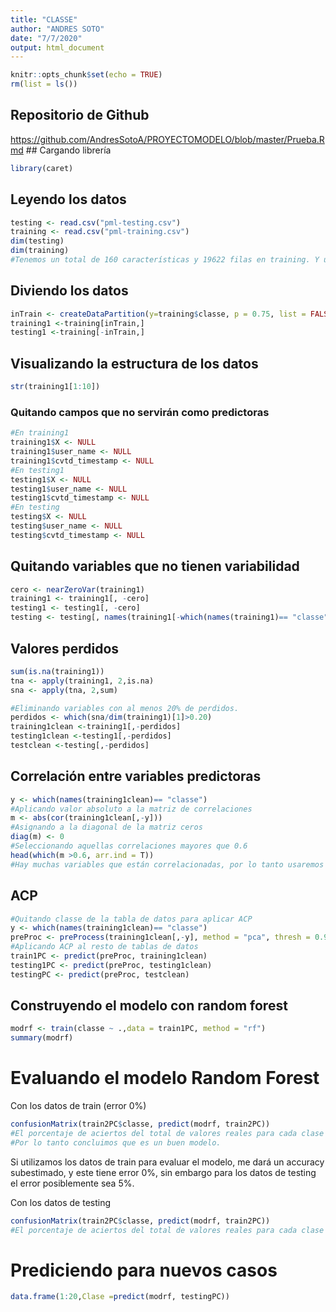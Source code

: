 ```yaml
---
title: "CLASSE"
author: "ANDRES SOTO"
date: "7/7/2020"
output: html_document
---
```


```r
knitr::opts_chunk$set(echo = TRUE)
rm(list = ls())
```

## Repositorio de Github
<https://github.com/AndresSotoA/PROYECTOMODELO/blob/master/Prueba.Rmd>
## Cargando librería
```r
library(caret)
```

## Leyendo los datos
```r
testing <- read.csv("pml-testing.csv")
training <- read.csv("pml-training.csv")
dim(testing)
dim(training)
#Tenemos un total de 160 características y 19622 filas en training. Y un total de 160 características y 20 filas en testing.
```

## Diviendo los datos
```r
inTrain <- createDataPartition(y=training$classe, p = 0.75, list = FALSE)
training1 <-training[inTrain,]
testing1 <-training[-inTrain,]

```

## Visualizando la estructura de los datos
```r
str(training1[1:10])
```


### Quitando campos que no servirán como predictoras
```r
#En training1
training1$X <- NULL
training1$user_name <- NULL
training1$cvtd_timestamp <- NULL
#En testing1
testing1$X <- NULL
testing1$user_name <- NULL
testing1$cvtd_timestamp <- NULL
#En testing
testing$X <- NULL
testing$user_name <- NULL
testing$cvtd_timestamp <- NULL
```

## Quitando variables que no tienen variabilidad
```r
cero <- nearZeroVar(training1)
training1 <- training1[, -cero]
testing1 <- testing1[, -cero]
testing <- testing[, names(training1[-which(names(training1)== "classe")])]
```


## Valores perdidos
```r
sum(is.na(training1))
tna <- apply(training1, 2,is.na)
sna <- apply(tna, 2,sum)

#Eliminando variables con al menos 20% de perdidos.
perdidos <- which(sna/dim(training1)[1]>0.20)
training1clean <-training1[,-perdidos]
testing1clean <-testing1[,-perdidos]
testclean <-testing[,-perdidos]

```

## Correlación entre variables predictoras
```r
y <- which(names(training1clean)== "classe")
#Aplicando valor absoluto a la matriz de correlaciones
m <- abs(cor(training1clean[,-y]))
#Asignando a la diagonal de la matriz ceros
diag(m) <- 0
#Seleccionando aquellas correlaciones mayores que 0.6
head(which(m >0.6, arr.ind = T))
#Hay muchas variables que están correlacionadas, por lo tanto usaremos ACP.
```

## ACP
```r
#Quitando classe de la tabla de datos para aplicar ACP
y <- which(names(training1clean)== "classe")
preProc <- preProcess(training1clean[,-y], method = "pca", thresh = 0.95)
#Aplicando ACP al resto de tablas de datos
train1PC <- predict(preProc, training1clean)
testing1PC <- predict(preProc, testing1clean)
testingPC <- predict(preProc, testclean)
```

## Construyendo el modelo con random forest
```r
modrf <- train(classe ~ .,data = train1PC, method = "rf")
summary(modrf)
```



# Evaluando el modelo Random Forest
Con los datos de train (error 0%)
```r
confusionMatrix(train2PC$classe, predict(modrf, train2PC))
#El porcentaje de aciertos del total de valores reales para cada clase supera 94%.
#Por lo tanto concluimos que es un buen modelo.
```
Si utilizamos los datos de train para evaluar el modelo, me dará un accuracy subestimado, y este tiene error 0%, sin embargo para los datos de testing el error posiblemente sea 5%.

Con los datos de testing
```r
confusionMatrix(train2PC$classe, predict(modrf, train2PC))
#El porcentaje de aciertos del total de valores reales para cada clase supera 94%. Por lo tanto concluimos que es un buen modelo.
```

# Prediciendo para nuevos casos
```r
data.frame(1:20,Clase =predict(modrf, testingPC))
```


